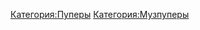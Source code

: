 {{Инфобокс для пуперов
|title2=XRain777
|другие_ники=fakeandgayaccount
|image3=[[Файл:XRain777.jpg|thumb|left|200px]]
|сферы_творчества=RYTP, RYTPMV
|год_начала=2010
|image4=[[Файл:Никита_Стариков.jpg|thumb|left|200px]]
|имя_фамилия=Никита Стариков
|дата_рождения=12 мая 1996 г.
|место_проживания=Уфа
|ссылки=[https://www.youtube.com/user/XRain777 YouTube] 
[http://xrain.ru/ Сайт] 
[https://www.youtube.com/user/fakeandgayaccount Альт. канал]
}}
[[Категория:Пуперы]]
[[Категория:Музпуперы]]